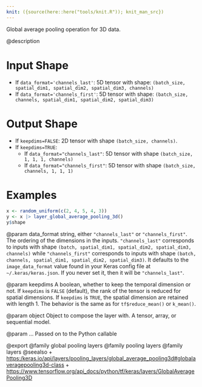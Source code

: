 ```yaml
---
knit: ({source(here::here("tools/knit.R")); knit_man_src})
---
```

Global average pooling operation for 3D data.

@description

# Input Shape
- If `data_format='channels_last'`:
    5D tensor with shape:
    `(batch_size, spatial_dim1, spatial_dim2, spatial_dim3, channels)`
- If `data_format='channels_first'`:
    5D tensor with shape:
    `(batch_size, channels, spatial_dim1, spatial_dim2, spatial_dim3)`

# Output Shape
- If `keepdims=FALSE`:
    2D tensor with shape `(batch_size, channels)`.
- If `keepdims=TRUE`:
    - If `data_format="channels_last"`:
        5D tensor with shape `(batch_size, 1, 1, 1, channels)`
    - If `data_format="channels_first"`:
        5D tensor with shape `(batch_size, channels, 1, 1, 1)`

# Examples
```r
x <- random_uniform(c(2, 4, 5, 4, 3))
y <- x |> layer_global_average_pooling_3d()
y$shape
```

@param data_format
string, either `"channels_last"` or `"channels_first"`.
The ordering of the dimensions in the inputs. `"channels_last"`
corresponds to inputs with shape
`(batch, spatial_dim1, spatial_dim2, spatial_dim3, channels)`
while `"channels_first"` corresponds to inputs with shape
`(batch, channels, spatial_dim1, spatial_dim2, spatial_dim3)`.
It defaults to the `image_data_format` value found in your Keras
config file at `~/.keras/keras.json`. If you never set it, then it
will be `"channels_last"`.

@param keepdims
A boolean, whether to keep the temporal dimension or not.
If `keepdims` is `FALSE` (default), the rank of the tensor is
reduced for spatial dimensions. If `keepdims` is `TRUE`, the
spatial dimension are retained with length 1.
The behavior is the same as for `tf$reduce_mean()` or `k_mean()`.

@param object
Object to compose the layer with. A tensor, array, or sequential model.

@param ...
Passed on to the Python callable

@export
@family global pooling layers
@family pooling layers
@family layers
@seealso
+ <https:/keras.io/api/layers/pooling_layers/global_average_pooling3d#globalaveragepooling3d-class>
+ <https://www.tensorflow.org/api_docs/python/tf/keras/layers/GlobalAveragePooling3D>
